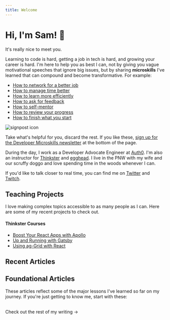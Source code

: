 ```yaml
---
title: Welcome
---
```



  <div className="prose lg:prose-xl mx-auto">

# Hi, I'm Sam! 👋

It's really nice to meet you.

Learning to code is hard, getting a job in tech is hard, and growing your career is hard. I'm here to help you as best I can, not by giving you vague motivational speeches that ignore big issues, but by sharing **microskills** I've learned that can compound and become transformative. For example:

<div className="flex sm:flex-row flex-col -my-5">

- [How to network for a better job](/shy-dev-networking)
- [How to manage time better](/managing-time-as-a-developer-advocate)
- [How to learn more efficiently](/learning-system-talk)
- [How to ask for feedback](/how-to-ask-for-feedback)
- [How to self-mentor](/how-to-self-mentor)
- [How to review your progress](/how-to-review-your-progress)
- [How to finish what you start](/how-to-finish-what-you-start)

<div className="sm:ml-2 ml-0 w-40 flex items-center justify-center">
  <img src="/signpost.svg" alt="signpost icon" />
</div>

</div>

Take what's helpful for you, discard the rest. If you like these, [sign up for the Developer Microskills newsletter](#subscribe) at the bottom of the page.

During the day, I work as a Developer Advocate Engineer at [Auth0](http://www.auth0.com). I'm also an instructor for [Thinkster](http://www.thinkster.io) and [egghead](http://www.egghead.io). I live in the PNW with my wife and our scruffy doggo and love spending time in the woods whenever I can.

If you'd like to talk closer to real time, you can find me on [Twitter](https://twitter.com/samjulien) and [Twitch](https://www.twitch.tv/samjulien).

## Teaching Projects

I love making complex topics accessible to as many people as I can. Here are some of my recent projects to check out.

<TeachingCards />

#### Thinkster Courses

- [Boost Your React Apps with Apollo](https://thinkster.io/tutorials/boost-your-react-apps-with-apollo-first-steps)
- [Up and Running with Gatsby](https://thinkster.io/tutorials/up-and-running-with-gatsby-intro)
- [Using ag-Grid with React](https://thinkster.io/tutorials/using-ag-grid-with-react-getting-started)

## Recent Articles

<RecentArticles />

## Foundational Articles

These articles reflect some of the major lessons I've learned so far on my journey. If you're just getting to know me, start with these:

<PinnedArticles />

<br />
<Link to="/writing" aria-label="Visit writing" className="button-secondary">
  Check out the rest of my writing &rarr;
</Link>

  </div>
